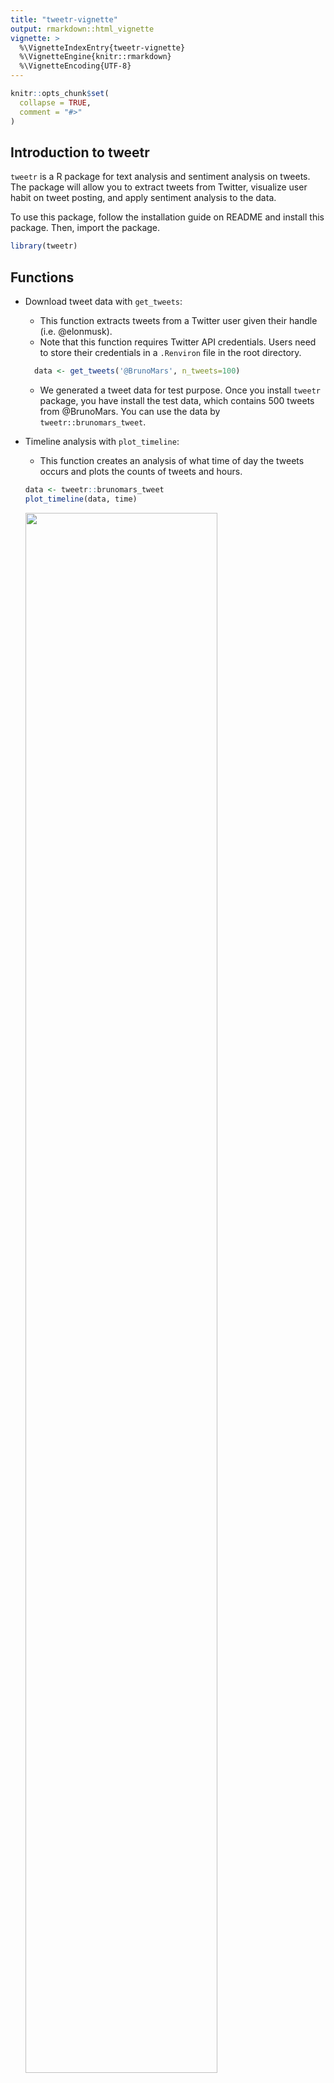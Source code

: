 ```yaml
---
title: "tweetr-vignette"
output: rmarkdown::html_vignette
vignette: >
  %\VignetteIndexEntry{tweetr-vignette}
  %\VignetteEngine{knitr::rmarkdown}
  %\VignetteEncoding{UTF-8}
---
```


```r
knitr::opts_chunk$set(
  collapse = TRUE,
  comment = "#>"
)
```

## Introduction to tweetr

`tweetr` is a R package for text analysis and sentiment analysis on
tweets. The package will allow you to extract tweets from Twitter,
visualize user habit on tweet posting, and apply sentiment analysis to
the data.

To use this package, follow the installation guide on README and 
install this package.  Then, import the package.

```r
library(tweetr)
```

## Functions

-   Download tweet data with `get_tweets`:       
    -   This function extracts tweets from a Twitter user given their
        handle (i.e. @elonmusk).
    -   Note that this function requires Twitter API credentials. Users 
        need to store their credentials in a `.Renviron` file in the 
        root directory. 

    ```r
      data <- get_tweets('@BrunoMars', n_tweets=100)
      
    ```
    -   We generated a tweet data for test purpose. Once you install 
        `tweetr` package, you have install the test data, which contains 
        500 tweets from @BrunoMars. You can use the data by 
        `tweetr::brunomars_tweet`.
    
-   Timeline analysis with `plot_timeline`:
    -   This function creates an analysis of what time of day the tweets
        occurs and plots the counts of tweets and hours.
    
    ```r
    data <- tweetr::brunomars_tweet
    plot_timeline(data, time)
    ```
    ![](../img/timeline_plot.png){width=80%}
        
-   `plot_hashtags`:
    -   This function creates an analysis of the hashtags in tweets, and
        plots the most frequent hashtag words.
    ```r
    data <- tweetr::brunomars_tweet
    plot_hashtags(data)
    ```
    ![](../img/hashtag_plot.png){width=80%}

-   `sentiment_analysis`:
    -   This function applies sentiment analysis to tweets. It
        associates tokens in tweets with positive or negative sentiments
        and calculates their corresponding frequencies.
    ```r
    data <- tweetr::brunomars_tweet
    sentiment <- sentiment_analysis(data)
    ```

-   `visualize_sentiment`:
    -   This function takes in the output of sentiment\_analysis
        function and creates a visualization of user’s tweets with
        sentimental analysis.
    ```r
    data <- tweetr::brunomars_tweet
    sentiment <- sentiment_analysis(data)
    visualize_sentiments(sentiment)
    ```


